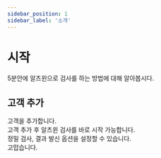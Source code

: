 ```yaml
---
sidebar_position: 1
sidebar_label: '소개'
---
```


# 시작

5분안에 알츠윈으로 검사를 하는 방법에 대해 알아봅시다.

## 고객 추가

고객을 추가합니다.  
고객 추가 후 알츠윈 검사를 바로 시작 가능합니다.  
정밀 검사, 결과 발신 옵션을 설정할 수 있습니다.  
고맙습니다.
